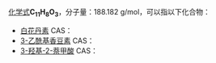 {{DISPLAYTITLE:C<sub>11</sub>H<sub>8</sub>O<sub>3</sub>}}{{MolFormDisambigNav|C=11|H=8|O=3}}
[[化学式|化学式]]'''C<sub>11</sub>H<sub>8</sub>O<sub>3</sub>'''，分子量：188.182 g/mol，可以指以下化合物：
* [[白花丹素|白花丹素]] CAS：{{CAS|481-42-5}}
* [[3-乙酰基香豆素|3-乙酰基香豆素]] CAS：{{CAS|3949-36-8}}
* [[3-羟基-2-萘甲酸|3-羟基-2-萘甲酸]] CAS：{{CAS|92-70-6}}

{{Isomerdab}}